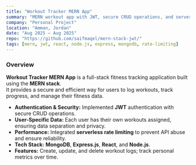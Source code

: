 ```yaml
---
title: "Workout Tracker MERN App"
summary: "MERN workout app with JWT, secure CRUD operations, and serverless rate limiting."
company: "Personal Project"
location: "Amman, Jordan"
date: "Aug 2025 – Aug 2025"
repo: "https://github.com/saifmaqel/mern-stack-jwt/"
tags: [mern, jwt, react, node.js, express, mongodb, rate-limiting]
---
```


### Overview

**Workout Tracker MERN App** is a full-stack fitness tracking application built using the **MERN stack**.  
It provides a secure and efficient way for users to log workouts, track progress, and manage their fitness data.

- **Authentication & Security:** Implemented **JWT** authentication with secure CRUD operations.
- **User-Specific Data:** Each user has their own workouts assigned, ensuring data separation and privacy.
- **Performance:** Integrated **serverless rate limiting** to prevent API abuse and ensure reliability.
- **Tech Stack:** **MongoDB**, **Express.js**, **React**, and **Node.js**.
- **Features:** Create, update, and delete workout logs; track personal metrics over time.
